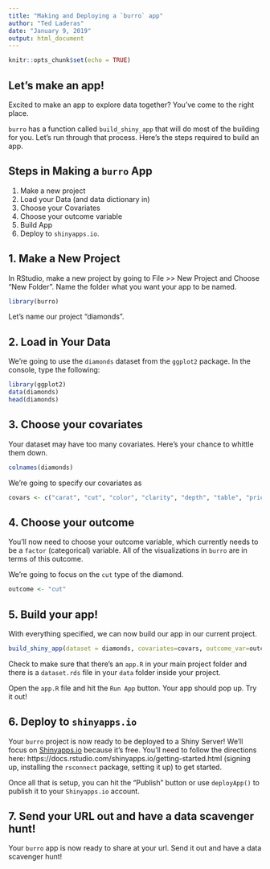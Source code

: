 ```yaml
---
title: "Making and Deploying a `burro` app"
author: "Ted Laderas"
date: "January 9, 2019"
output: html_document
---
```


```r
knitr::opts_chunk$set(echo = TRUE)
```

## Let's make an app!

Excited to make an app to explore data together? You've come to the right place. 

`burro` has a function called `build_shiny_app` that will do most of the building for you. Let's run through that process. Here's the steps required to build an app.

## Steps in Making a `burro` App

1. Make a new project
1. Load your Data (and data dictionary in)
1. Choose your Covariates
1. Choose your outcome variable
1. Build App
1. Deploy to `shinyapps.io`. 


## 1. Make a New Project

In RStudio, make a new project by going to File >> New Project and Choose "New Folder". Name the folder what you want your app to be named.

```r
library(burro)
```

Let's name our project "diamonds". 

## 2. Load in Your Data

We're going to use the `diamonds` dataset from the `ggplot2` package. In the console, type the following:

```r
library(ggplot2)
data(diamonds)
head(diamonds)
```

## 3. Choose your covariates

Your dataset may have too many covariates. Here's your chance to whittle them down.

```r
colnames(diamonds)
```

We're going to specify our covariates as 

```r
covars <- c("carat", "cut", "color", "clarity", "depth", "table", "price")
```

## 4. Choose your outcome

You'll now need to choose your outcome variable, which currently needs to be a `factor` (categorical) variable. All of the visualizations in `burro` are in terms of this outcome. 

We're going to focus on the `cut` type of the diamond.

```r
outcome <- "cut"
```

## 5. Build your app!

With everything specified, we can now build our app in our current project.

```r
build_shiny_app(dataset = diamonds, covariates=covars, outcome_var=outcome)
```

Check to make sure that there's an `app.R` in your main project folder and there is a `dataset.rds` file in your `data` folder inside your project.

Open the `app.R` file and hit the `Run App` button. Your app should pop up. Try it out!

## 6. Deploy to `shinyapps.io`

Your `burro` project is now ready to be deployed to a Shiny Server! We'll focus on [Shinyapps.io](http://shinyapps.io) because it's free. You'll need to follow the directions here: https://docs.rstudio.com/shinyapps.io/getting-started.html (signing up, installing the `rsconnect` package, setting it up) to get started. 

Once all that is setup, you can hit the "Publish" button or use `deployApp()` to publish it to your `Shinyapps.io` account. 

## 7. Send your URL out and have a data scavenger hunt!

Your `burro` app is now ready to share at your url. Send it out and have a data scavenger hunt!


